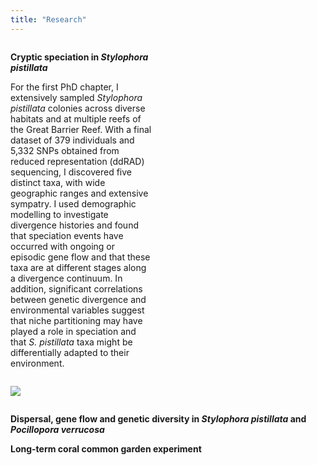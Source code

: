 ```yaml
---
title: "Research"
---
```


```{=html}
<style>

.add-space{

padding-right: 5%;

}

</style>
```
::: {.column .add-space width="45%"}
**Cryptic speciation in *Stylophora pistillata***

For the first PhD chapter, I extensively sampled *Stylophora pistillata* colonies across diverse habitats and at multiple reefs of the Great Barrier Reef. With a final dataset of 379 individuals and 5,332 SNPs obtained from reduced representation (ddRAD) sequencing, I discovered five distinct taxa, with wide geographic ranges and extensive sympatry. I used demographic modelling to investigate divergence histories and found that speciation events have occurred with ongoing or episodic gene flow and that these taxa are at different stages along a divergence continuum. In addition, significant correlations between genetic divergence and environmental variables suggest that niche partitioning may have played a role in speciation and that *S. pistillata* taxa might be differentially adapted to their environment.
:::

::: {.column width="50%"}
![](img/Sytylo_macro.png){fig-align="right"}
:::

**Dispersal, gene flow and genetic diversity in *Stylophora pistillata* and *Pocillopora verrucosa***

**Long-term coral common garden experiment**
